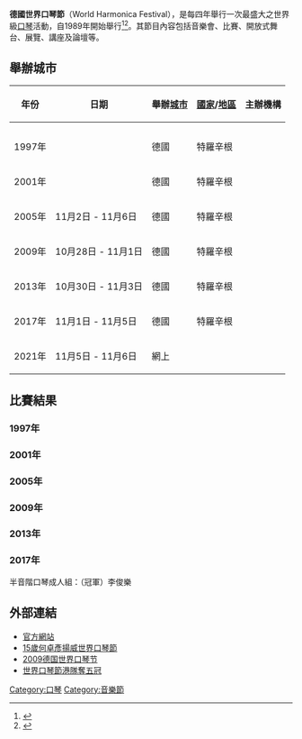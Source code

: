 '''德國世界口琴節'''（World Harmonica Festival），是每四年舉行一次最盛大之世界級[[口琴|口琴]]活動，自1989年開始舉行<ref>{{Cite news|url=https://tw.news.appledaily.com/forum/realtime/20131104/286631/%E5%BE%B7%E5%9C%8B%E4%B8%96%E7%95%8C%E5%8F%A3%E7%90%B4%E7%AF%80%E8%B3%BD%E3%80%80%E5%8F%B0%E4%BA%BA%E5%9C%A8%E4%B8%89%E9%87%8D%E5%A5%8F%E7%B5%84%E5%A5%AA%E5%86%A0|title=德國世界口琴節賽　台人在三重奏組奪冠|author=陳威廷|date=2013-11-04|work=|newspaper=蘋果日報|accessdate=2018-08-22|language=zh-TW|archive-date=2019-02-19|archive-url=https://web.archive.org/web/20190219111222/https://tw.news.appledaily.com/forum/realtime/20131104/286631/%E5%BE%B7%E5%9C%8B%E4%B8%96%E7%95%8C%E5%8F%A3%E7%90%B4%E7%AF%80%E8%B3%BD%E3%80%80%E5%8F%B0%E4%BA%BA%E5%9C%A8%E4%B8%89%E9%87%8D%E5%A5%8F%E7%B5%84%E5%A5%AA%E5%86%A0}}</ref><ref>{{Cite news|url=http://www.sinchew.com.my/node/767855|title=世界口琴节夺冠不再参赛．FRESCO专心栽培接班人|date=2009-11-08|newspaper=星洲网 Sin Chew Daily|accessdate=2018-08-22|language=zh-hans|archive-date=2018-08-22|archive-url=https://web.archive.org/web/20180822145501/http://www.sinchew.com.my/node/767855}}</ref>。其節目內容包括音樂會、比賽、開放式舞台、展覽、講座及論壇等。

== 舉辦城市 ==
{| class="wikitable" style="border: 1px solid #999; background-color:#ffffff;" cellpadding="3" border="0"
!年份
!日期
!舉辦[[城市|城市]]
![[國家|國家]]/[[地區|地區]]
!主辦機構
|-
|
|
|
|
|
|- bgcolor="#EFEFEF"
|
|
|
|
|
|-
|1997年
|
|德國
|特羅辛根
|
|- bgcolor="#EFEFEF"
|2001年
|
|德國
|特羅辛根
|
|-
|2005年
|11月2日 - 11月6日
|德國
|特羅辛根
|
|- bgcolor="#EFEFEF"
|2009年
|10月28日 - 11月1日
|德國
|特羅辛根
|
|-
|2013年
|10月30日 - 11月3日
|德國
|特羅辛根
|
|- bgcolor="#EFEFEF"
|2017年
|11月1日 - 11月5日
|德國
|特羅辛根
|
|- 
|2021年
|11月5日 - 11月6日
|網上 
|
|}

== 比賽結果 ==

=== 1997年 ===

=== 2001年 ===

=== 2005年 ===

=== 2009年 ===

=== 2013年 ===

=== 2017年 ===
半音階口琴成人組：（冠軍）李俊樂

== 外部連結 ==

* [http://www.world-harmonica-festival.de/  官方網站] {{Wayback|url=http://www.world-harmonica-festival.de/ |date=20211109121748 }}
* [http://the-sun.on.cc/cnt/news/20091103/00407_050.html 15歲何卓彥揚威世界口琴節] {{Wayback|url=http://the-sun.on.cc/cnt/news/20091103/00407_050.html |date=20171228205932 }}
* [http://www.kouqin.com.cn/power/shownews.asp?id=87 2009德国世界口琴节]
* [http://www.yukz.com/hkstar/05/051110ap_harmonica.html 世界口琴節港隊奪五冠] {{Wayback|url=http://www.yukz.com/hkstar/05/051110ap_harmonica.html |date=20171110144402 }}
{{Holiday-stub}}
[[Category:口琴|Category:口琴]]
[[Category:音樂節|Category:音樂節]]
